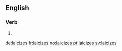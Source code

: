 ==English==

===Verb===
{{head|en}}

# {{en-third-person singular of|laicize}}

[[de:laicizes]]
[[fr:laicizes]]
[[no:laicizes]]
[[pt:laicizes]]
[[sv:laicizes]]